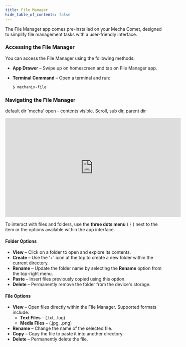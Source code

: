```yaml
---
title: File Manager
hide_table_of_contents: false
---
```

The File Manager app comes pre-installed on your Mecha Comet, designed to simplify file management tasks with a user-friendly interface.  

### Accessing the File Manager  

You can access the File Manager using the following methods:  

- **App Drawer** – Swipe up on homescreen and tap on File Manager app.  
- **Terminal Command** – Open a terminal and run:  

  ```sh
  $ mechanix-file
  ```   

### Navigating the File Manager  

default dir 'mecha' open - contents visible. Scroll, sub dir, parent dir 

<!--
<img src="/img/mechanix-os/file-manager.jpeg" alt="File manager" width="700" style={{ filter: 'brightness(2.5)' }} />
-->
<iframe
  width="560"
  height="315"
  src="https://web-assets.mecha.so/developers-v1/launcher/file-manager.mp4"
  title="Mecha Comet Camera"
  frameBorder="0"
  allow="accelerometer; autoplay; clipboard-write; encrypted-media; gyroscope; picture-in-picture"
  allowFullScreen
></iframe> 

To interact with files and folders, use the **three dots menu** (⋮) next to the item or the options available within the app interface.  

#### Folder Options  
- **View** – Click on a folder to open and explore its contents.  
- **Create** – Use the '+' icon at the top to create a new folder within the current directory.  
- **Rename** – Update the folder name by selecting the **Rename** option from the top-right menu.  
- **Paste** – Insert files previously copied using this option.  
- **Delete** – Permanently remove the folder from the device's storage.  

#### File Options  
- **View** – Open files directly within the File Manager. Supported formats include:  
  - **Text Files** – (.txt, .log)  
  - **Media Files** – (.jpg, .png)  
- **Rename** – Change the name of the selected file.  
- **Copy** – Copy the file to paste it into another directory.  
- **Delete** – Permanently delete the file.  

<!--
### Storage Management  

The File Manager provides insights into your storage usage:  

- **Internal Storage** – View current usage and available space.  -->
<!-- Removed features for now -->
<!-- - ~~External Storage~~ – ~~Supports SD cards, USB drives, and M.2 expansions.~~ -->  
<!-- - ~~Cloud Integration~~ – ~~Access popular cloud services like Google Drive and Dropbox (requires extensions or apps).~~ -->  

